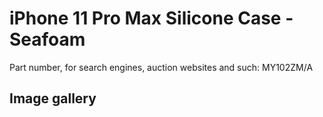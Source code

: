 # iPhone 11 Pro Max Silicone Case - Seafoam

Part number, for search engines, auction websites and such: MY102ZM/A

## Image gallery

<div style={{ width: "768px" }}>
  <GalleryComponent
    images={[
      {
        original: "/everysource/MY102",
        thumbnail: "/everypreview/MY102",
      },
      {
        original: "/everysource/MY102_AV1",
        thumbnail: "/everypreview/MY102_AV1",
      },
      {
        original: "/everysource/MY102_AV2",
        thumbnail: "/everypreview/MY102_AV2",
      },
      {
        original: "/everysource/MY102_AV3",
        thumbnail: "/everypreview/MY102_AV3",
      },
      {
        original: "/everysource/MY102_AV4",
        thumbnail: "/everypreview/MY102_AV4",
      },
      {
        original: "/everysource/MY102_AV5",
        thumbnail: "/everypreview/MY102_AV5",
      }
    ]}
  />
</div>